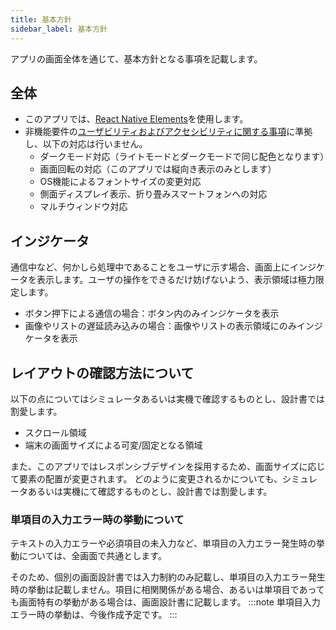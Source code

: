 ```yaml
---
title: 基本方針
sidebar_label: 基本方針
---
```


アプリの画面全体を通じて、基本方針となる事項を記載します。

## 全体

- このアプリでは、[React Native Elements](https://reactnativeelements.com/docs/)を使用します。
- 非機能要件の[ユーザビリティおよびアクセシビリティに関する事項](/react-native/santoku/requirements/non-functional/usability.mdx)に準拠し、以下の対応は行いません。
  - ダークモード対応（ライトモードとダークモードで同じ配色となります）
  - 画面回転の対応（このアプリでは縦向き表示のみとします）
  - OS機能によるフォントサイズの変更対応
  - 側面ディスプレイ表示、折り畳みスマートフォンへの対応
  - マルチウィンドウ対応

## インジケータ

通信中など、何かしら処理中であることをユーザに示す場合、画面上にインジケータを表示します。ユーザの操作をできるだけ妨げないよう、表示領域は極力限定します。

- ボタン押下による通信の場合：ボタン内のみインジケータを表示
- 画像やリストの遅延読み込みの場合：画像やリストの表示領域にのみインジケータを表示

## レイアウトの確認方法について

以下の点についてはシミュレータあるいは実機で確認するものとし、設計書では割愛します。

- スクロール領域
- 端末の画面サイズによる可変/固定となる領域

また、このアプリではレスポンシブデザインを採用するため、画面サイズに応じて要素の配置が変更されます。
どのように変更されるかについても、シミュレータあるいは実機にて確認するものとし、設計書では割愛します。

### 単項目の入力エラー時の挙動について

テキストの入力エラーや必須項目の未入力など、単項目の入力エラー発生時の挙動については、全画面で共通とします。

そのため、個別の画面設計書では入力制約のみ記載し、単項目の入力エラー発生時の挙動は記載しません。項目に相関関係がある場合、あるいは単項目であっても画面特有の挙動がある場合は、画面設計書に記載します。
:::note
単項目入力エラー時の挙動は、今後作成予定です。
:::
